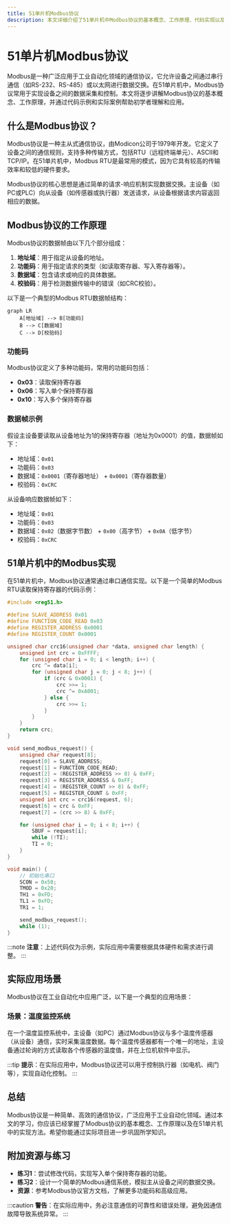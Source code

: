```yaml
---
title: 51单片机Modbus协议
description: 本文详细介绍了51单片机中Modbus协议的基本概念、工作原理、代码实现以及实际应用场景，适合初学者学习。
---
```


# 51单片机Modbus协议

Modbus是一种广泛应用于工业自动化领域的通信协议，它允许设备之间通过串行通信（如RS-232、RS-485）或以太网进行数据交换。在51单片机中，Modbus协议常用于实现设备之间的数据采集和控制。本文将逐步讲解Modbus协议的基本概念、工作原理，并通过代码示例和实际案例帮助初学者理解和应用。

## 什么是Modbus协议？

Modbus协议是一种主从式通信协议，由Modicon公司于1979年开发。它定义了设备之间的通信规则，支持多种传输方式，包括RTU（远程终端单元）、ASCII和TCP/IP。在51单片机中，Modbus RTU是最常用的模式，因为它具有较高的传输效率和较低的硬件要求。

Modbus协议的核心思想是通过简单的请求-响应机制实现数据交换。主设备（如PC或PLC）向从设备（如传感器或执行器）发送请求，从设备根据请求内容返回相应的数据。

## Modbus协议的工作原理

Modbus协议的数据帧由以下几个部分组成：

1. **地址域**：用于指定从设备的地址。
2. **功能码**：用于指定请求的类型（如读取寄存器、写入寄存器等）。
3. **数据域**：包含请求或响应的具体数据。
4. **校验码**：用于检测数据传输中的错误（如CRC校验）。

以下是一个典型的Modbus RTU数据帧结构：

```mermaid
graph LR
    A[地址域] --> B[功能码]
    B --> C[数据域]
    C --> D[校验码]
```

### 功能码

Modbus协议定义了多种功能码，常用的功能码包括：

- **0x03**：读取保持寄存器
- **0x06**：写入单个保持寄存器
- **0x10**：写入多个保持寄存器

### 数据帧示例

假设主设备要读取从设备地址为1的保持寄存器（地址为0x0001）的值，数据帧如下：

- 地址域：`0x01`
- 功能码：`0x03`
- 数据域：`0x0001`（寄存器地址） + `0x0001`（寄存器数量）
- 校验码：`0xCRC`

从设备响应数据帧如下：

- 地址域：`0x01`
- 功能码：`0x03`
- 数据域：`0x02`（数据字节数） + `0x00`（高字节） + `0x0A`（低字节）
- 校验码：`0xCRC`

## 51单片机中的Modbus实现

在51单片机中，Modbus协议通常通过串口通信实现。以下是一个简单的Modbus RTU读取保持寄存器的代码示例：

```c
#include <reg51.h>

#define SLAVE_ADDRESS 0x01
#define FUNCTION_CODE_READ 0x03
#define REGISTER_ADDRESS 0x0001
#define REGISTER_COUNT 0x0001

unsigned char crc16(unsigned char *data, unsigned char length) {
    unsigned int crc = 0xFFFF;
    for (unsigned char i = 0; i < length; i++) {
        crc ^= data[i];
        for (unsigned char j = 0; j < 8; j++) {
            if (crc & 0x0001) {
                crc >>= 1;
                crc ^= 0xA001;
            } else {
                crc >>= 1;
            }
        }
    }
    return crc;
}

void send_modbus_request() {
    unsigned char request[8];
    request[0] = SLAVE_ADDRESS;
    request[1] = FUNCTION_CODE_READ;
    request[2] = (REGISTER_ADDRESS >> 8) & 0xFF;
    request[3] = REGISTER_ADDRESS & 0xFF;
    request[4] = (REGISTER_COUNT >> 8) & 0xFF;
    request[5] = REGISTER_COUNT & 0xFF;
    unsigned int crc = crc16(request, 6);
    request[6] = crc & 0xFF;
    request[7] = (crc >> 8) & 0xFF;

    for (unsigned char i = 0; i < 8; i++) {
        SBUF = request[i];
        while (!TI);
        TI = 0;
    }
}

void main() {
    // 初始化串口
    SCON = 0x50;
    TMOD = 0x20;
    TH1 = 0xFD;
    TL1 = 0xFD;
    TR1 = 1;

    send_modbus_request();
    while (1);
}
```

:::note
**注意**：上述代码仅为示例，实际应用中需要根据具体硬件和需求进行调整。
:::

## 实际应用场景

Modbus协议在工业自动化中应用广泛，以下是一个典型的应用场景：

### 场景：温度监控系统

在一个温度监控系统中，主设备（如PC）通过Modbus协议与多个温度传感器（从设备）通信，实时采集温度数据。每个温度传感器都有一个唯一的地址，主设备通过轮询的方式读取各个传感器的温度值，并在上位机软件中显示。

:::tip
**提示**：在实际应用中，Modbus协议还可以用于控制执行器（如电机、阀门等），实现自动化控制。
:::

## 总结

Modbus协议是一种简单、高效的通信协议，广泛应用于工业自动化领域。通过本文的学习，你应该已经掌握了Modbus协议的基本概念、工作原理以及在51单片机中的实现方法。希望你能通过实际项目进一步巩固所学知识。

## 附加资源与练习

- **练习1**：尝试修改代码，实现写入单个保持寄存器的功能。
- **练习2**：设计一个简单的Modbus通信系统，模拟主从设备之间的数据交换。
- **资源**：参考Modbus协议官方文档，了解更多功能码和高级应用。

:::caution
**警告**：在实际应用中，务必注意通信的可靠性和错误处理，避免因通信故障导致系统异常。
:::